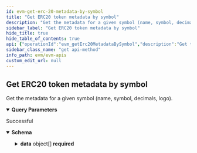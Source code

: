 ```yaml
---
id: evm-get-erc-20-metadata-by-symbol
title: "Get ERC20 token metadata by symbol"
description: "Get the metadata for a given symbol (name, symbol, decimals, logo)."
sidebar_label: "Get ERC20 token metadata by symbol"
hide_title: true
hide_table_of_contents: true
api: {"operationId":"evm_getErc20MetadataBySymbol","description":"Get the metadata for a given symbol (name, symbol, decimals, logo).","parameters":[{"name":"symbol","required":true,"in":"query","schema":{"type":"string"}},{"name":"offset","required":false,"in":"query","description":"Number of items to skip before returning items, default: 0","schema":{"type":"number"}},{"name":"limit","required":false,"in":"query","description":"Number of items returned, default: 20","schema":{"type":"number"}}],"responses":{"200":{"description":"Successful","content":{"application/json":{"schema":{"type":"object","properties":{"offset":{"type":"number","description":"Offset"},"limit":{"type":"number","description":"Limit of results"},"total_items":{"type":"number","description":"Total returned result items"},"data":{"type":"array","items":{"type":"object","properties":{"name":{"type":"string","description":"The name or title of the token"},"symbol":{"type":"string","description":"The symbol of the token"},"decimals":{"type":"string","description":"The decimals of the token"},"contract_address":{"type":"string","description":"The address of the token"},"total_supply":{"type":"string","description":"The total supply the token"},"description":{"type":"string","description":"The description the token"},"icon_url":{"type":"string","description":"The icon url the token"},"last_synced_at":{"type":"number","description":"The time last sync of the token"}},"required":["name","symbol","decimals","contract_address","total_supply","description","icon_url","last_synced_at"],"title":"ERC20TokenMetadata"}}},"required":["offset","limit","total_items","data"],"title":"ERC20TokenMetadataResponseDto"}}}}},"security":[{"apiKey":[]}],"tags":["Get token metadata"],"method":"get","path":"/v1/erc20/metadata/symbol","servers":[{"url":"https://eth-mainnet-api.blocklens.io","description":"Ethereum Mainnet server"}],"securitySchemes":{"bearer":{"scheme":"bearer","bearerFormat":"JWT","type":"http"},"basic":{"type":"http","scheme":"basic"},"apiKey":{"type":"apiKey","name":"x-api-key","in":"header"}},"info":{"title":"EVM APIs","description":"Swagger documentation","version":"1.0.0","contact":{}},"postman":{"name":"Get ERC20 token metadata by symbol","description":{"content":"Get the metadata for a given symbol (name, symbol, decimals, logo).","type":"text/plain"},"url":{"path":["v1","erc20","metadata","symbol"],"host":["{{baseUrl}}"],"query":[{"disabled":false,"description":{"content":"(Required) ","type":"text/plain"},"key":"symbol","value":""},{"disabled":false,"description":{"content":"Number of items to skip before returning items, default: 0","type":"text/plain"},"key":"offset","value":""},{"disabled":false,"description":{"content":"Number of items returned, default: 20","type":"text/plain"},"key":"limit","value":""}],"variable":[]},"header":[{"key":"Accept","value":"application/json"}],"method":"GET","auth":{"type":"apikey","apikey":[{"type":"any","value":"x-api-key","key":"key"},{"type":"any","value":"<API Key>","key":"value"},{"type":"any","value":"header","key":"in"}]}}}
sidebar_class_name: "get api-method"
info_path: evm/evm-apis
custom_edit_url: null
---
```



## Get ERC20 token metadata by symbol



Get the metadata for a given symbol (name, symbol, decimals, logo).

<details style={{"marginBottom":"1rem"}} data-collapsed={false} open={true}><summary style={{}}><strong>Query Parameters</strong></summary><div><ul><ParamsItem className={"paramsItem"} param={{"name":"symbol","required":true,"in":"query","schema":{"type":"string"}}}></ParamsItem><ParamsItem className={"paramsItem"} param={{"name":"offset","required":false,"in":"query","description":"Number of items to skip before returning items, default: 0","schema":{"type":"number"}}}></ParamsItem><ParamsItem className={"paramsItem"} param={{"name":"limit","required":false,"in":"query","description":"Number of items returned, default: 20","schema":{"type":"number"}}}></ParamsItem></ul></div></details><div><ApiTabs><TabItem label={"200"} value={"200"}><div>

Successful

</div><div><MimeTabs schemaType={"response"}><TabItem label={"application/json"} value={"application/json"}><SchemaTabs><TabItem label={"Schema"} value={"Schema"}><details style={{}} data-collapsed={false} open={true}><summary style={{"textAlign":"left"}}><strong>Schema</strong></summary><div style={{"textAlign":"left","marginLeft":"1rem"}}></div><ul style={{"marginLeft":"1rem"}}><SchemaItem collapsible={false} name={"offset"} required={true} schemaName={"number"} qualifierMessage={undefined} schema={{"type":"number","description":"Offset"}}></SchemaItem><SchemaItem collapsible={false} name={"limit"} required={true} schemaName={"number"} qualifierMessage={undefined} schema={{"type":"number","description":"Limit of results"}}></SchemaItem><SchemaItem collapsible={false} name={"total_items"} required={true} schemaName={"number"} qualifierMessage={undefined} schema={{"type":"number","description":"Total returned result items"}}></SchemaItem><SchemaItem collapsible={true} className={"schemaItem"}><details style={{}}><summary style={{}}><strong>data</strong><span style={{"opacity":"0.6"}}> object[]</span><strong style={{"fontSize":"var(--ifm-code-font-size)","color":"var(--openapi-required)"}}> required</strong></summary><div style={{"marginLeft":"1rem"}}><li><div style={{"fontSize":"var(--ifm-code-font-size)","opacity":"0.6","marginLeft":"-.5rem","paddingBottom":".5rem"}}>Array [</div></li><SchemaItem collapsible={false} name={"name"} required={true} schemaName={"string"} qualifierMessage={undefined} schema={{"type":"string","description":"The name or title of the token"}}></SchemaItem><SchemaItem collapsible={false} name={"symbol"} required={true} schemaName={"string"} qualifierMessage={undefined} schema={{"type":"string","description":"The symbol of the token"}}></SchemaItem><SchemaItem collapsible={false} name={"decimals"} required={true} schemaName={"string"} qualifierMessage={undefined} schema={{"type":"string","description":"The decimals of the token"}}></SchemaItem><SchemaItem collapsible={false} name={"contract_address"} required={true} schemaName={"string"} qualifierMessage={undefined} schema={{"type":"string","description":"The address of the token"}}></SchemaItem><SchemaItem collapsible={false} name={"total_supply"} required={true} schemaName={"string"} qualifierMessage={undefined} schema={{"type":"string","description":"The total supply the token"}}></SchemaItem><SchemaItem collapsible={false} name={"description"} required={true} schemaName={"string"} qualifierMessage={undefined} schema={{"type":"string","description":"The description the token"}}></SchemaItem><SchemaItem collapsible={false} name={"icon_url"} required={true} schemaName={"string"} qualifierMessage={undefined} schema={{"type":"string","description":"The icon url the token"}}></SchemaItem><SchemaItem collapsible={false} name={"last_synced_at"} required={true} schemaName={"number"} qualifierMessage={undefined} schema={{"type":"number","description":"The time last sync of the token"}}></SchemaItem><li><div style={{"fontSize":"var(--ifm-code-font-size)","opacity":"0.6","marginLeft":"-.5rem"}}>]</div></li></div></details></SchemaItem></ul></details></TabItem><TabItem label={"Example (from schema)"} value={"Example (from schema)"}><ResponseSamples responseExample={"{\n  \"offset\": 0,\n  \"limit\": 0,\n  \"total_items\": 0,\n  \"data\": [\n    {\n      \"name\": \"string\",\n      \"symbol\": \"string\",\n      \"decimals\": \"string\",\n      \"contract_address\": \"string\",\n      \"total_supply\": \"string\",\n      \"description\": \"string\",\n      \"icon_url\": \"string\",\n      \"last_synced_at\": 0\n    }\n  ]\n}"} language={"json"}></ResponseSamples></TabItem></SchemaTabs></TabItem></MimeTabs></div></TabItem></ApiTabs></div>
      
